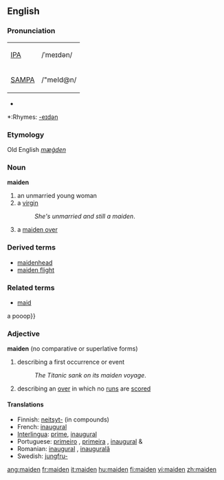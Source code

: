 ==English==

===Pronunciation===
{| border=1 cellpadding=5
| [[w:IPA|IPA]] || /ˈmeɪdən/
|-
| [[w:SAMPA|SAMPA]] || /"meId@n/
|}
*{{audio|en-us-maiden.ogg|Audio (US)}}

*:Rhymes: [[Rhymes:English:-eɪdən|-eɪdən]]

===Etymology===
Old English ''[[mæġden]]''

===Noun===
'''maiden'''

# an unmarried young woman
# a [[virgin]]
#:''She's unmarried and still a maiden''.
# {{cricket}} a [[maiden over]]

===Derived terms===
*[[maidenhead]]
*[[maiden flight]]

===Related terms===
*[[maid]]

a pooop}}
{{bottom}}

===Adjective===
'''maiden''' (no comparative or superlative forms)

# describing a first occurrence or event
#:''The Titanic sank on its maiden voyage''.
# {{cricket}} describing an [[over]] in which no [[run]]s are [[score]]d

====Translations====
*Finnish: [[neitsyt-]] (in compounds)
*French: [[inaugural]]
*[[Interlingua]]: [[prime]], [[inaugural]]
*Portuguese: [[primeiro]] {{m}}, [[primeira]] {{f}}, [[inaugural]] {{m}} & {{f}}
*Romanian: [[inaugural]] {{m}}, [[inaugurală]] {{f}}
*Swedish: [[jungfru-]]

[[ang:maiden]]
[[fr:maiden]]
[[it:maiden]]
[[hu:maiden]]
[[fi:maiden]]
[[vi:maiden]]
[[zh:maiden]]